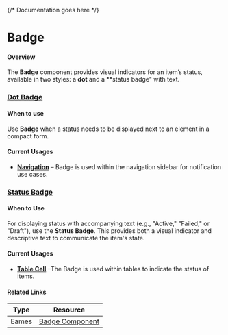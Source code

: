 

<Meta of={BadgeStories} />

{/* Documentation goes here */}

# Badge

#### Overview

The **Badge** component provides visual indicators for an item’s status, available in two styles: a **dot** and a **status badge" with text. 

### [Dot Badge](https://mparticle.github.io/aquarium/?path=/story/components-data-display-badge--dot-badge)


#### When to use 

Use **Badge** when a status needs to be displayed next to an element in a compact form.

#### Current Usages

- **[Navigation](https://mparticle.github.io/aquarium/?path=/story/components-navigation-globalnavigation--primary)** – Badge is used within the navigation sidebar for notification use cases.

### [Status Badge](https://mparticle.github.io/aquarium/?path=/story/components-data-display-badge--example-status)

<Canvas of={BadgeStories.ExampleStatus} />

#### When to Use

For displaying status with accompanying text (e.g., "Active," "Failed," or "Draft"), use the **Status Badge**. This provides both a visual indicator and descriptive text to communicate the item's state.

#### Current Usages

- **[Table Cell](https://mparticle.github.io/aquarium/?path=/story/ux-patterns-table-table--basic-table)** –The Badge is used within tables to indicate the status of items.

#### Related Links

| Type  | Resource                                                                                                                                               |
| ----- | ------------------------------------------------------------------------------------------------------------------------------------------------------ |
| Eames | [Badge Component](https://www.figma.com/design/veXnmignQnJz8StIq10VJ5/Eames-2.0---Foundations-%26-Components?node-id=399-0&node-type=canvas&t=B6HJWqqDsUOypZQj-0) |

